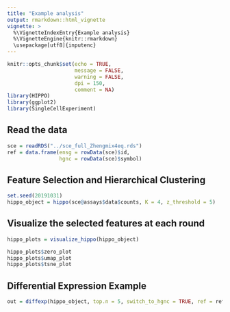 ```yaml
---
title: "Example analysis"
output: rmarkdown::html_vignette
vignette: >
  %\VignetteIndexEntry{Example analysis}
  %\VignetteEngine{knitr::rmarkdown}
  \usepackage[utf8]{inputenc}
---
```


```r
knitr::opts_chunk$set(echo = TRUE,
                      message = FALSE,
                      warning = FALSE,
                      dpi = 150,
                      comment = NA)
library(HIPPO)
library(ggplot2)
library(SingleCellExperiment)
```


## Read the data

```r
sce = readRDS("../sce_full_Zhengmix4eq.rds")
ref = data.frame(ensg = rowData(sce)$id,
                 hgnc = rowData(sce)$symbol)
```

## Feature Selection and Hierarchical Clustering

```r
set.seed(20191031)
hippo_object = hippo(sce@assays$data$counts, K = 4, z_threshold = 5)
```

## Visualize the selected features at each round

```r
hippo_plots = visualize_hippo(hippo_object)
```

```r
hippo_plots$zero_plot
hippo_plots$umap_plot
hippo_plots$tsne_plot
```

## Differential Expression Example

```r
out = diffexp(hippo_object, top.n = 5, switch_to_hgnc = TRUE, ref = ref)
```
